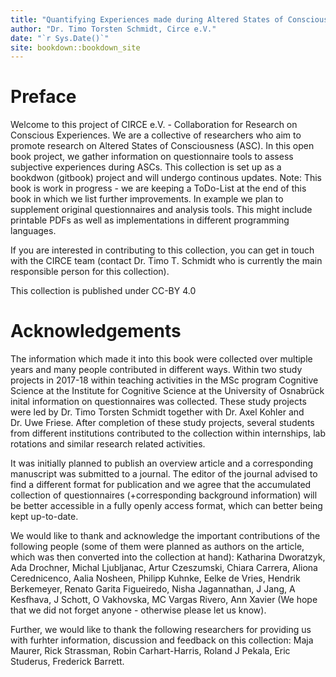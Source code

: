 ```yaml
--- 
title: "Quantifying Experiences made during Altered States of Consciousness with Questionnaires"
author: "Dr. Timo Torsten Schmidt, Circe e.V."
date: "`r Sys.Date()`"
site: bookdown::bookdown_site
---
```


# Preface {-}

Welcome to this project of CIRCE e.V. - Collaboration for Research on Conscious Experiences.
We are a collective of researchers who aim to promote research on Altered States of Consciousness (ASC). In this open book project, we gather information on questionnaire tools to assess subjective experiences during ASCs. This collection is set up as a bookdwon (gitbook) project and will undergo continous updates. Note: This book is work in progress - we are keeping a ToDo-List at the end of this book in which we list further improvements. In example we plan to supplement original questionnaires and analysis tools. This might include printable PDFs as well as implementations in different programming languages.

If you are interested in contributing to this collection, you can get in touch with the CIRCE team (contact Dr. Timo T. Schmidt who is currently the main responsible person for this collection).

This collection is published under CC-BY 4.0



# Acknowledgements  {-}

The information which made it into this book were collected over multiple years and many people contributed in different ways. Within two study projects in 2017-18 within teaching activities in the MSc program Cognitive Science at the Institute for Cognitive Science at the University of Osnabrück inital information on questionnaires was collected. These study projects were led by Dr. Timo Torsten Schmidt together with Dr. Axel Kohler and Dr. Uwe Friese. After completion of these study projects, several students from different institutions contributed to the collection within internships, lab rotations and similar research related activities. 

It was initially planned to publish an overview article and a corresponding manuscript was submitted to a journal. The editor of the journal advised to find a different format for publication and we agree that the accumulated collection of questionnaires (+corresponding background information) will be better accessible in a fully openly access format, which can better being kept up-to-date.

We would like to thank and acknowledge the important contributions of the following people (some of them were planned as authors on the article, which was then converted into the collection at hand): Katharina Dworatzyk, Ada Drochner, Michal Ljubljanac, Artur Czeszumski, Chiara Carrera, Aliona Cerednicenco, Aalia Nosheen, Philipp Kuhnke, Eelke de Vries, Hendrik Berkemeyer, Renato Garita Figueiredo, Nisha Jagannathan, J Jang, A Kesfhava, J Schott, O Vakhovska, MC Vargas Rivero, Ann Xavier (We hope that we did not forget anyone - otherwise please let us know).


Further, we would like to thank the following researchers for providing us with furhter information, discussion and feedback on this collection: Maja Maurer, Rick Strassman, Robin Carhart-Harris, Roland J Pekala, Eric Studerus, Frederick Barrett.

